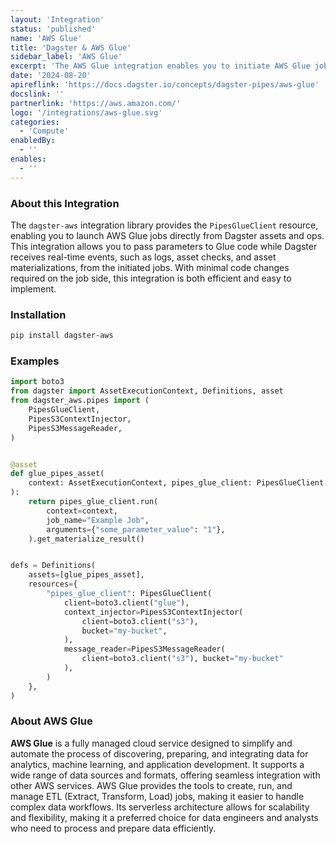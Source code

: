 ```yaml
---
layout: 'Integration'
status: 'published'
name: 'AWS Glue'
title: 'Dagster & AWS Glue'
sidebar_label: 'AWS Glue'
excerpt: 'The AWS Glue integration enables you to initiate AWS Glue jobs directly from Dagster, seamlessly pass parameters to your code, and stream logs and structured messages back into Dagster.'
date: '2024-08-20'
apireflink: 'https://docs.dagster.io/concepts/dagster-pipes/aws-glue'
docslink: ''
partnerlink: 'https://aws.amazon.com/'
logo: '/integrations/aws-glue.svg'
categories:
  - 'Compute'
enabledBy:
  - ''
enables:
  - ''
---
```


### About this Integration

The `dagster-aws` integration library provides the `PipesGlueClient` resource, enabling you to launch AWS Glue jobs directly from Dagster assets and ops. This integration allows you to pass parameters to Glue code while Dagster receives real-time events, such as logs, asset checks, and asset materializations, from the initiated jobs. With minimal code changes required on the job side, this integration is both efficient and easy to implement.

### Installation

```bash
pip install dagster-aws
```

### Examples

```python
import boto3
from dagster import AssetExecutionContext, Definitions, asset
from dagster_aws.pipes import (
    PipesGlueClient,
    PipesS3ContextInjector,
    PipesS3MessageReader,
)


@asset
def glue_pipes_asset(
    context: AssetExecutionContext, pipes_glue_client: PipesGlueClient
):
    return pipes_glue_client.run(
        context=context,
        job_name="Example Job",
        arguments={"some_parameter_value": "1"},
    ).get_materialize_result()


defs = Definitions(
    assets=[glue_pipes_asset],
    resources={
        "pipes_glue_client": PipesGlueClient(
            client=boto3.client("glue"),
            context_injector=PipesS3ContextInjector(
                client=boto3.client("s3"),
                bucket="my-bucket",
            ),
            message_reader=PipesS3MessageReader(
                client=boto3.client("s3"), bucket="my-bucket"
            ),
        )
    },
)
```

### About AWS Glue

**AWS Glue** is a fully managed cloud service designed to simplify and automate the process of discovering, preparing, and integrating data for analytics, machine learning, and application development. It supports a wide range of data sources and formats, offering seamless integration with other AWS services. AWS Glue provides the tools to create, run, and manage ETL (Extract, Transform, Load) jobs, making it easier to handle complex data workflows. Its serverless architecture allows for scalability and flexibility, making it a preferred choice for data engineers and analysts who need to process and prepare data efficiently.
